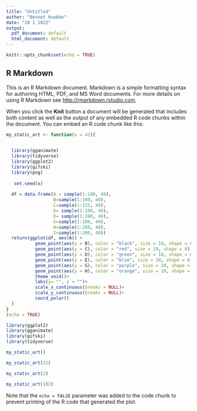 ---
title: "Untitled"
author: "Bennet Huebbe"
date: "28 1 2022"
output:
  pdf_document: default
  html_document: default
---

```{r setup, include=FALSE}
knitr::opts_chunk$set(echo = TRUE)
```


## R Markdown

This is an R Markdown document. Markdown is a simple formatting syntax for authoring HTML, PDF, and MS Word documents. For more details on using R Markdown see <http://rmarkdown.rstudio.com>.

When you click the **Knit** button a document will be generated that includes both content as well as the output of any embedded R code chunks within the document. You can embed an R code chunk like this:

```{r,include=FALSE}
my_static_art <- function(x = 42){
  

  library(gganimate)
  library(tidyverse)
  library(ggplot2)
  library(gifski)
  library(png)
 
   set.seed(x)
  
  df = data.frame(A = sample(1:100, 40),
                  B=sample(1:100, 40),
                  C=sample(1:125, 40), 
                  D= sample(1:200, 40),
                  E= sample(1:200, 40), 
                  G=sample(1:200, 40), 
                  H=sample(1:200, 40),
                  I=sample(1:200, 40)) 
  return(ggplot(df, aes(A)) +
           geom_point(aes(y = B), color = "black", size = 10, shape = 0) +
           geom_point(aes(y = C), color = "red", size = 10, shape = 0) +
           geom_point(aes(y = D), color = "green", size = 10, shape = 0) +
           geom_point(aes(y = E), color = "blue", size = 10, shape = 0) +
           geom_point(aes(y = G), color = "purple", size = 10, shape = 0)+
           geom_point(aes(y = H), color = "orange", size = 10, shape = 0)+
           theme_void()+
           labs(y= "", x = "")+
           scale_x_continuous(breaks = NULL)+
           scale_y_continuous(breaks = NULL)+
           coord_polar()
  )
}
(echo = TRUE)
```


```{r}
library(ggplot2)
library(gganimate)
library(gifski)
library(tidyverse)

```


```{r, echo=TRUE}
my_static_art()

```

```{r}
my_static_art(32)

```

```{r}
my_static_art(2)

```

```{r}
my_static_art(102)

```



Note that the `echo = FALSE` parameter was added to the code chunk to prevent printing of the R code that generated the plot.
